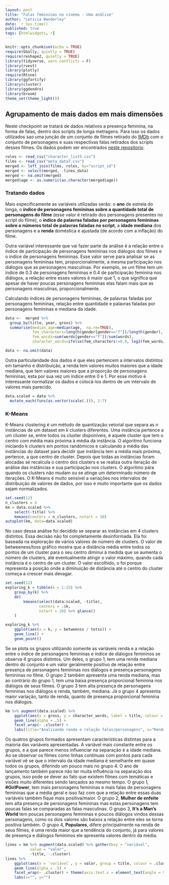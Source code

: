 ```yaml
---
layout: post
title: "Falas femininas no cinema - Uma análise"
author: "Leticia Wanderley"
date: `r Sys.time()`
published: true
tags: [htmlwidgets, r]
---
```


```r
knitr::opts_chunk$set(echo = TRUE)
require(GGally, quietly = TRUE)
require(reshape2, quietly = TRUE)
library(tidyverse, warn.conflicts = F)
library(rvest)
library(plotly)
require(Rtsne)
library(ggfortify)
library(cluster)
library(ggdendro)
library(broom)
theme_set(theme_light())
```

## Agrupamento de mais dados em mais dimensões 

Neste checkpoint se tratará de dados relativos a presença feminina, na forma de falas, dentro dos scripts de longa metragens. Para isso os dados utilizados sao uma junção de um conjunto de filmes retirado do [IMDb](http://www.imdb.com/) com o conjunto de personagens e suas respectivas falas retirados dos scripts desses filmes. Os dados podem ser encontrados [neste repositorio](https://github.com/matthewfdaniels/scripts).

```r
roles <- read_csv("character_list5.csv")
films <- read_csv("meta_data7.csv")
merged <- left_join(films, roles, by="script_id")
merged <- select(merged, -lines_data)
merged <- na.omit(merged)
merged$age <- as.numeric(as.character(merged$age))
```

### Tratando dados

Mais especificamente as variáveis utilizadas serão: o **ano** de estreia do longa, o **índice de personagens femininas sobre a quantidade total de personagens do filme** (esse valor é retirado dos personagens presentes no script do filme), o **índice de palavras faladas por personagens femininas sobre o números total de palavras faladas no script**, a **idade mediana** dos personagens e a **renda** doméstica e ajustada (de acordo com a inflação) do filme.

Outra variável interessante que vai fazer parte da análise é a relação entre o índice de participação de personagens femininas nos diálogos dos filmes e o índice de personagens femininas. Esse valor serve para analisar se as personagens femininas tem, proporcionalmente, a mesma participação nos diálogos que as personagens masculinas. Por exemplo, se um filme tem um índice de 0.3 de personagens femininas e 0.4 de participação feminina nos diálogos, a relação entre esses valores é maior que 1, o que significa que apesar de haver poucas personagens femininas elas falam mais que as personagens masculinas, proporcionalmente.

Calculando índices de personagens femininas, de palavras faladas por personagens femininas, relação entre quantidade e palavras faladas por personagens femininas e mediana da idade.

```r
data <-  merged %>%
  group_by(title, year, gross) %>%
  summarise(median_age=median(age,  na.rm=TRUE),
            fem_characters=length(gender[gender=="f"])/length(gender),
            fem_words=sum(words[gender=="f"])/sum(words),
            character_words=ifelse(fem_characters!=0.0, log2(fem_words/fem_characters), -1)) %>% ungroup()

data <- na.omit(data)
```

Outra particularidade dos dados é que eles pertencem a intervalos distintos em tamanho e distribuição, a renda tem valores muitos maiores que a idade mediana, que tem valores maiores que a proporção de personagens femininas, esta por sua vez um índice entre 0 e 1. Por esse motivo é interessante normalizar os dados e colocá-los dentro de um intervalo de valores mais parecido.
```r
data.scaled = data %>% 
  mutate_each(funs(as.vector(scale(.))), 2:7)
```

### K-Means

K-Means clustering é um método de quantização vetorial que separa as _n_ instâncias de um dataset em _k_ clusters diferentes. Uma instância pertence a um cluster se, entre todos os cluster disponíveis, é aquele cluster que tem o centro com média mais próxima à média da instância. O algoritmo funciona iniciando k clusters em pontos randômicos e calculando a média das instâncias do dataset para decidir que instância tem a média mais próxima, pertence, a que centro de cluster. Depois que todas as instâncias foram alocadas se recalcula o centro dos clusters e se realiza outra iteração de análise das instâncias e sua participação nos clusters. O algoritmo pára quando os clusters não mudam ou se atinge um determinado número de iterações.
O K-Means é muito sensível a variações nos intervalos de distribuição de valores de dados, por isso é muito importante que os dados sejam normalizados. 

```r
set.seed(12)
n_clusters = 4
km = data.scaled %>% 
    select(-title) %>%  
    kmeans(centers = n_clusters, nstart = 10)
autoplot(km, data=data.scaled)
```

No caso dessa análise foi decidido se separar as instâncias em 4 clusters distintos. Essa decisão não foi completamente desinformada. Ela foi baseada na exploração de vários valores de número de clusters. O valor de betweeness/toss gráfico mostra que a distância média entre todos os pontos de um cluster para o seu centro diminui à medida que se aumenta o número de clusters, até eventualmente atingir o valor máximo, quando cada instância é o centro de um cluster. O valor escolhido, o foi porque representa a posição onde a diminuição de distância até o centro do cluster começa a crescer mais devagar.

```r
set.seed(12)
exploring_k = tibble(k = 1:15) %>% 
    group_by(k) %>% 
    do(
        kmeans(select(data.scaled, -title), 
               centers = .$k, 
               nstart = 20) %>% glance()
    )

exploring_k %>% 
    ggplot(aes(x = k, y = betweenss / totss)) + 
    geom_line() + 
    geom_point()
```

Se se plota os grupos utilizando somente as variáveis renda e a relação entre o índice de personagens femininas e índice de diálogos femininos se observa 4 grupos distintos. Um deles, o grupo 1, tem uma renda mediana dentro do conjunto e um valor geralmente positivo de relação entre presença de personagens femininas nos diálogos e presença personagens femininas no filme. O grupo 2 também apresenta uma renda mediana, mas ao contrário do grupo 1, tem uma baixa presença proporcional feminina nos diálogos de seus filmes. O grupo 3 tem alta presença de personagens femininas nos diálogos e renda, também, mediana. Já o grupo 4 apresenta maior variação, tanto de renda, quanto de presença proporcional feminina nos diálogos.

```r
km %>% augment(data.scaled) %>%
    ggplot(aes(x = gross, y = character_words, label = title, colour = .cluster)) +
    geom_line(alpha = .5) +
    facet_wrap(~ .cluster) +
    labs(title="Analisando renda e relação falas/personagens", x="Renda", y="Presença nos diálogos/Presença")
```

Os quatros grupos formados apresentam características distintas para a maioria das variáveis apresentadas. A variável mais constante entre os grupos, e a que parece menos influenciar na separação é a idade mediana. Ao se observar os filmes como linhas contínuas com pontos para cada variável vê se que o intervalo da idade mediana é semelhante em quase todos os grupos, diferindo um pouco mais no grupo 4. O ano de lançamento também parece não ter muita influência na separação dos grupos, isso pode se dever ao fato que existem filmes com temáticas e visões muito diferentes sendo lançados ao mesmo tempo.
O grupo 1, **#GirlPower**, tem mais personagens femininas e mais falas de personagens femininas que a média geral e isso faz com que a relação entre essas duas variáveis também fique mais positiva/maior. O grupo 2, **Mulher de enfeite** tem alta presença de personagens femininas mas estas personagens tem poucas falas se comparadas as falas masculinas. O grupo 3, **It's a Man's World** tem poucas personagens femininas e poucos diálogos vindos dessas personagens, como os dois valores são baixos a relação entre eles se torna positiva também. O grupo 4, **Populares**, difere principalmente na renda de seus filmes, é uma renda maior que a tendência do conjunto, já para valores de presença e diálogos femininos ele apresenta valores dentro da média.

```r
lines = km %>% augment(data.scaled) %>% gather(key = "variável", 
           value = "valor", 
           -title, -.cluster) 
lines %>% 
    ggplot(aes(x = `variável`, y = valor, group = title, colour = .cluster)) + 
    geom_line(alpha = .5) + 
    facet_wrap(~ .cluster) + theme(axis.text.x = element_text(angle = 90, hjust = 1)) +
    labs(x="", y="")
```
